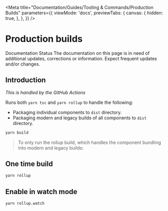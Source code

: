
<Meta
  title="Documentation/Guides/Tooling & Commands/Production Builds"
  parameters={{
    viewMode: 'docs',
    previewTabs: {
      canvas: {
        hidden: true,
      },
    },
  }}
/>

# Production builds

<outline-alert statusType="info" size="large" class="mb-6">
  <span slot="outline-alert--header">Documentation Status</span>
  The documentation on this page is in need of additional updates, corrections or
  information. <span class="font-semibold italic">
    Expect frequent updates and/or changes.
  </span>
</outline-alert>

## Introduction

_This is handled by the GitHub Actions_

Runs both `yarn tsc` and `yarn rollup` to handle the following:

- Packaging individual components to `dist` directory.
- Packaging modern and legacy builds of all components to `dist` directory.

```bash
yarn build
```

> To only run the rollup build, which handles the component bundling into modern and legacy builds:

## One time build

```bash
yarn rollup
```

## Enable in watch mode

```bash
yarn rollup.watch
```
